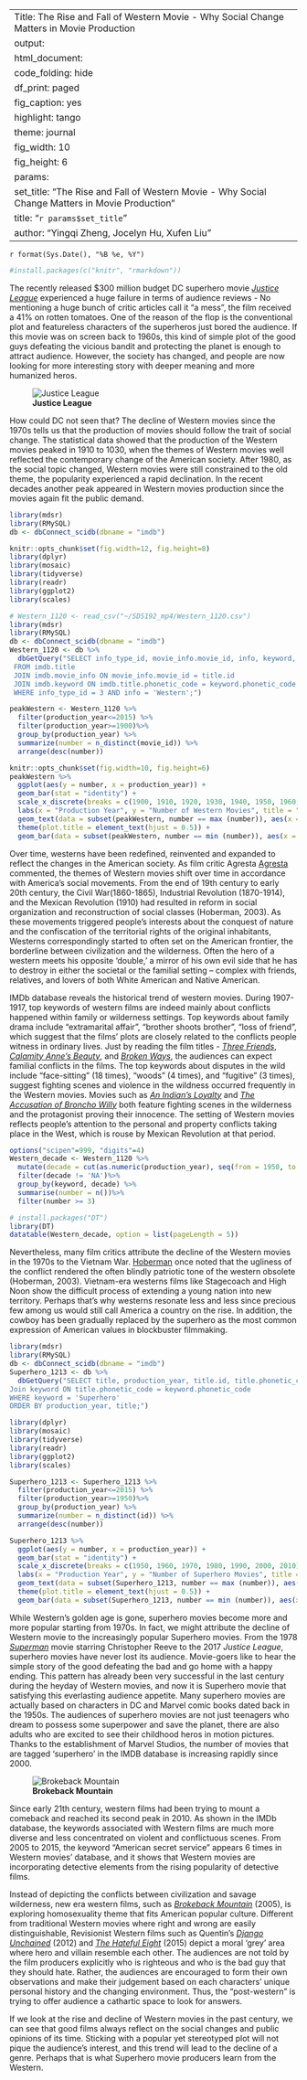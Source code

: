 
---
Title: The Rise and Fall of Western Movie  - Why Social Change Matters in Movie Production
output: 
  html_document: 
    code_folding: hide
    df_print: paged
    fig_caption: yes
    highlight: tango
    theme: journal
    fig_width: 10
    fig_height: 6
params:
  set_title: "The Rise and Fall of Western Movie - Why Social Change Matters in Movie Production"
title: "`r params$set_title`"
author: "Yingqi Zheng, Jocelyn Hu, Xufen Liu"
---

`r format(Sys.Date(), "%B %e, %Y")`


```r
#install.packages(c("knitr", "rmarkdown"))
```


The recently released $300 million budget DC superhero movie [*Justice League*](http://www.imdb.com/title/tt0974015/?ref_=nv_sr_1) experienced a huge failure in terms of audience reviews - No mentioning a huge bunch of critic articles call it “a mess”, the film received a 41% on rotten tomatoes. One of the reason of the flop is the conventional plot and featureless characters of the superheros just bored the audience.  If this movie was on screen back to 1960s, this kind of simple plot of the good guys defeating the vicious bandit and protecting the planet is enough to attract audience. However, the society has changed, and people are now looking for more interesting story with deeper meaning and more humanized heros. 



![**Justice League**](http://68.media.tumblr.com/dcadb241136cfe06eb644cf2df950665/tumblr_onfby1uLgh1snteogo2_r1_540.gif) 


How could DC not seen that? The decline of Western movies since the 1970s tells us that the production of movies should follow the trait of social change. The statistical data showed that the production of the Western movies peaked in 1910 to 1030, when the themes of Western movies well reflected the contemporary change of the American society. After 1980, as the social topic changed, Western movies were still constrained to the old theme, the popularity experienced a rapid declination. In the recent decades another peak appeared in Western movies production since the movies again fit the public demand.

```r
library(mdsr)
library(RMySQL)
db <- dbConnect_scidb(dbname = "imdb")
```

```r
knitr::opts_chunk$set(fig.width=12, fig.height=8) 
library(dplyr)
library(mosaic)
library(tidyverse)
library(readr)
library(ggplot2)
library(scales)
```

```r
# Western_1120 <- read_csv("~/SDS192_mp4/Western_1120.csv")
library(mdsr)
library(RMySQL)
db <- dbConnect_scidb(dbname = "imdb")
Western_1120 <- db %>%
  dbGetQuery("SELECT info_type_id, movie_info.movie_id, info, keyword, title.phonetic_code, production_year, title
 FROM imdb.title
 JOIN imdb.movie_info ON movie_info.movie_id = title.id
 JOIN imdb.keyword ON imdb.title.phonetic_code = keyword.phonetic_code
 WHERE info_type_id = 3 AND info = 'Western';")
```



```r
peakWestern <- Western_1120 %>%
  filter(production_year<=2015) %>%
  filter(production_year>=1900)%>%
  group_by(production_year) %>%
  summarize(number = n_distinct(movie_id)) %>%
  arrange(desc(number))
```


```r
knitr::opts_chunk$set(fig.width=10, fig.height=6)
peakWestern %>%
  ggplot(aes(y = number, x = production_year)) +
  geom_bar(stat = "identity") +
  scale_x_discrete(breaks = c(1900, 1910, 1920, 1930, 1940, 1950, 1960, 1970, 1980, 1990, 2000, 2010)) +
  labs(x = "Production Year", y = "Number of Western Movies", title = "Number of Western Movies Between 1900 and 2015") + geom_bar(data = subset(peakWestern, number == max (number)), aes(x = production_year, y = number), fill = "red", stat = "identity") +
  geom_text(data = subset(peakWestern, number == max (number)), aes(x = production_year, y = number, label = production_year), hjust = -0.2) +
  theme(plot.title = element_text(hjust = 0.5)) +
  geom_bar(data = subset(peakWestern, number == min (number)), aes(x = production_year, y = number), fill = "blue", stat = "identity") 
```

Over time, westerns have been redefined, reinvented and expanded to reflect the changes in the American society. As film critic Agresta [Agresta](https://www.theatlantic.com/entertainment/archive/2013/07/how-the-western-was-lost-and-why-it-matters/278057/) commented, the themes of Western movies shift over time in accordance with America's social movements. From the end of 19th century to early 20th century, the Civil War(1860-1865), Industrial Revolution (1870-1914), and the Mexican Revolution (1910) had resulted in reform in social organization and reconstruction of social classes (Hoberman, 2003).  As these movements triggered people’s interests about the conquest of nature and the confiscation of the territorial rights of the original inhabitants, Westerns correspondingly started to often set on the American frontier, the borderline between civilization and the wilderness. Often the hero of a western meets his opposite ‘double,’ a mirror of his own evil side that he has to destroy in either the societal or the familial setting -- complex with friends, relatives, and lovers of both White American and Native American. 

IMDb database reveals the historical trend of western movies. During 1907-1917, top keywords of western films are indeed mainly about conflicts happened within family or wilderness settings. Top keywords about family drama include “extramarital affair”,  “brother shoots brother”, “loss of friend”, which suggest that the films’ plots are closely related to the conflicts people witness in ordinary lives. Just by reading the film titles - [*Three Friends*](http://www.imdb.com/title/tt0279534/?ref_=fn_al_tt_1), [*Calamity Anne’s Beauty*](http://www.imdb.com/title/tt0256667/?ref_=fn_al_tt_1), and [*Broken Ways*](http://www.imdb.com/title/tt0002702/?ref_=fn_al_tt_1), the audiences can expect familial conflicts in the films. The top keywords about disputes in the wild include “face-sitting” (18 times), “woods” (4 times), and “fugitive” (3 times), suggest fighting scenes and violence in the wildness occurred frequently in the Western movies. Movies such as [*An Indian’s Loyalty*](http://www.imdb.com/title/tt0279534/?ref_=nv_sr_1) and [*The Accusation of Broncho Willy*](http://www.imdb.com/title/tt0213420/?ref_=fn_al_tt_1) both feature fighting scenes in the wilderness and the protagonist proving their innocence. The setting of Western movies reflects people’s attention to the personal and property conflicts taking place in the West, which is rouse by Mexican Revolution at that period.


```r
options("scipen"=999, "digits"=4)
Western_decade <- Western_1120 %>%
  mutate(decade = cut(as.numeric(production_year), seq(from = 1950, to = 2010, by = 10), dig.lab = 5,  include.lowest = TRUE, include.highest = FALSE)) %>%
  filter(decade != 'NA')%>%
  group_by(keyword, decade) %>%
  summarise(number = n())%>%
  filter(number >= 3)
```


```r
# install.packages("DT")
library(DT)
datatable(Western_decade, option = list(pageLength = 5))
```


Nevertheless, many film critics attribute the decline of the Western movies in the 1970s to the Vietnam War. [Hoberman](https://books.google.com/books?id=MwkjZGjcy-0C&pg=PA129&lpg=PA129&dq=J.+Hoberman+wrote+that+%E2%80%9Csave+for+a+handful+of+releases,+the+western+itself+has+remained+defunct+since+the+fall+of+Saigon,%E2%80%9D&source=bl&ots=1WCITtnIYL&sig=RkN4j0tEpJ1Y4RTaUwWUzIwC8jk&hl=zh-CN&sa=X&ved=0ahUKEwjU8MH5kO_XAhWkg-AKHRN0Bs8Q6AEIMjAB#v=onepage&q=J.%20Hoberman%20wrote%20that%20%E2%80%9Csave%20for%20a%20handful%20of%20releases%2C%20the%20western%20itself%20has%20remained%20defunct%20since%20the%20fall%20of%20Saigon%2C%E2%80%9D&f=false) once noted that the ugliness of the conflict rendered the often blindly patriotic tone of the western obsolete (Hoberman, 2003). Vietnam-era westerns films like Stagecoach and High Noon show the difficult process of extending a young nation into new territory. Perhaps that’s why westerns resonate less and less since precious few among us would still call America a country on the rise. In addition, the cowboy has been gradually replaced by the superhero as the most common expression of American values in blockbuster filmmaking. 

```r
library(mdsr)
library(RMySQL)
db <- dbConnect_scidb(dbname = "imdb")
Superhero_1213 <- db %>%
  dbGetQuery("SELECT title, production_year, title.id, title.phonetic_code FROM imdb.title
Join keyword ON title.phonetic_code = keyword.phonetic_code
WHERE keyword = 'Superhero'
ORDER BY production_year, title;")
```

```r
library(dplyr)
library(mosaic)
library(tidyverse)
library(readr)
library(ggplot2)
library(scales)
```


```r
Superhero_1213 <- Superhero_1213 %>%
  filter(production_year<=2015) %>%
  filter(production_year>=1950)%>%
  group_by(production_year) %>%
  summarize(number = n_distinct(id)) %>%
  arrange(desc(number))
```


```r
Superhero_1213 %>%
  ggplot(aes(y = number, x = production_year)) +
  geom_bar(stat = "identity") +
  scale_x_discrete(breaks = c(1950, 1960, 1970, 1980, 1990, 2000, 2010)) +
  labs(x = "Production Year", y = "Number of Superhero Movies", title = "Number of Superhero Movies Between 1900 and 2015") + geom_bar(data = subset(Superhero_1213, number == max (number)), aes(x = production_year, y = number), fill = "red", stat = "identity") +
  geom_text(data = subset(Superhero_1213, number == max (number)), aes(x = production_year, y = number, label = production_year), hjust = -0.2) +
  theme(plot.title = element_text(hjust = 0.5)) +
  geom_bar(data = subset(Superhero_1213, number == min (number)), aes(x = production_year, y = number), fill = "blue", stat = "identity") 
```


While Western’s golden age is gone, superhero movies become more and more popular starting from 1970s. In fact, we might attribute the decline of Western movie to the increasingly popular Superhero movies. From the 1978 [*Superman*](http://www.imdb.com/title/tt0078346/?ref_=nv_sr_2) movie starring Christopher Reeve to the 2017 *Justice League*, superhero movies have never lost its audience. Movie-goers like to hear the simple story of the good defeating the bad and go home with a happy ending. This pattern has already been very successful in the last century during the heyday of Western movies, and now it is Superhero movie that satisfying this everlasting audience appetite. Many superhero movies are actually based on characters in DC and Marvel comic books dated back in the 1950s. The audiences of superhero movies are not just teenagers who dream to possess some superpower and save the planet, there are also adults who are excited to see their childhood heros in motion pictures. Thanks to the establishment of Marvel Studios, the number of movies that are tagged ‘superhero’ in the IMDB database is increasing rapidly since 2000. 

![**Brokeback Mountain**](https://timg04.bdimg.com/timg?wapbaike&quality=60&size=b960_614&sec=1349839550&di=0ea14544c18f57f499430d9ca28c7543&src=http://imgsrc.baidu.com/baike/pic/item/e824b899a9014c08bf3158a8027b02087bf4f4b1.jpg)


Since early 21th century, western films had been trying to mount a comeback and reached its second peak in 2010. As shown in the IMDb database, the keywords associated with Western films are much more diverse and less concentrated on violent and conflictuous scenes. From 2005 to 2015, the keyword “American secret service” appears 6 times in Western movies’ database, and it shows that Western movies are incorporating detective elements from the rising popularity of detective films. 


Instead of depicting the conflicts between civilization and savage wilderness, new era western films, such as [*Brokeback Mountain*](http://www.imdb.com/title/tt0388795/?ref_=nv_sr_1) (2005), is exploring homosexuality theme that fits American popular culture. Different from traditional Western movies where right and wrong are easily distinguishable, Revisionist Western films such as Quentin’s [*Django Unchained*](http://www.imdb.com/title/tt1853728/?ref_=fn_al_tt_1) (2012) and [*The Hateful Eight*](http://www.imdb.com/title/tt3460252/?ref_=fn_al_tt_1) (2015) depict a moral 'grey' area where hero and villain resemble each other. The audiences are not told by the film producers explicitly who is righteous and who is the bad guy that they should hate. Rather, the audiences are encouraged to form their own observations and make their judgement based on each characters’ unique personal history and the changing environment. Thus, the “post-western” is trying to offer audience a cathartic space to look for answers.

If we look at the rise and decline of Western movies in the past century, we can see that good films always reflect on the social changes and public opinions of its time. Sticking with a popular yet stereotyped plot will not pique the audience's interest, and this trend will lead to the decline of a genre. Perhaps that is what Superhero movie producers learn from the Western. 





